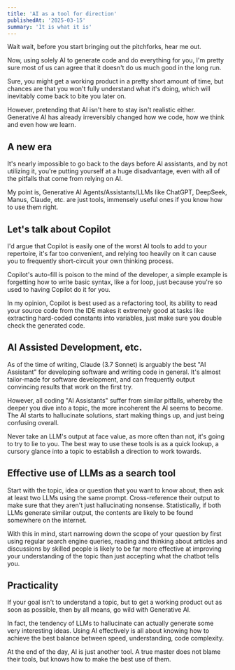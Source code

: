 ```yaml
---
title: 'AI as a tool for direction'
publishedAt: '2025-03-15'
summary: 'It is what it is'
---
```


Wait wait, before you start bringing out the pitchforks, hear me out.

Now, using solely AI to generate code and do everything for you, I'm pretty sure most of us can agree that it doesn't do us much good in the long run.

Sure, you might get a working product in a pretty short amount of time, but chances are that you won't fully understand what it's doing, which will inevitably come back to bite you later on.

However, pretending that AI isn't here to stay isn't realistic either. Generative AI has already irreversibly changed how we code, how we think and even how we learn.

## A new era

It's nearly impossible to go back to the days before AI assistants, and by not utilizing it, you're putting yourself at a huge disadvantage, even with all of the pitfalls that come from relying on AI.

My point is, Generative AI Agents/Assistants/LLMs like ChatGPT, DeepSeek, Manus, Claude, etc. are just tools, immensely useful ones if you know how to use them right.

## Let's talk about Copilot
I'd argue that Copilot is easily one of the worst AI tools to add to your repertoire, it's far too convenient, and relying too heavily on it can cause you to frequently short-circuit your own thinking process.

Copilot's auto-fill is poison to the mind of the developer, a simple example is forgetting how to write basic syntax, like a for loop, just because you're so used to having Copilot do it for you.

In my opinion, Copilot is best used as a refactoring tool, its ability to read your source code from the IDE makes it extremely good at tasks like extracting hard-coded constants into variables, just make sure you double check the generated code.

## AI Assisted Development, etc.
As of the time of writing, Claude (3.7 Sonnet) is arguably the best "AI Assistant" for developing software and writing code in general.  It's almost tailor-made for software development, and can frequently output convincing results that work on the first try.

However, all coding "AI Assistants" suffer from similar pitfalls, whereby the deeper you dive into a topic, the more incoherent the AI seems to become. The AI starts to hallucinate solutions, start making things up, and just being confusing overall.

Never take an LLM's output at face value, as more often than not, it's going to try to lie to you. The best way to use these tools is as a quick lookup, a cursory glance into a topic to establish a direction to work towards.

## Effective use of LLMs as a search tool
Start with the topic, idea or question that you want to know about, then ask at least two LLMs using the same prompt. Cross-reference their output to make sure that they aren't just hallucinating nonsense. Statistically, if both LLMs generate similar output, the contents are likely to be found somewhere on the internet.

With this in mind, start narrowing down the scope of your question by first using regular search engine queries, reading and thinking about articles and discussions by skilled people is likely to be far more effective at improving your understanding of the topic than just accepting what the chatbot tells you.

## Practicality
If your goal isn't to understand a topic, but to get a working product out as soon as possible, then by all means, go wild with Generative AI. 

In fact, the tendency of LLMs to hallucinate can actually generate some very interesting ideas.
Using AI effectively is all about knowing how to achieve the best balance between speed, understanding, code complexity.

At the end of the day, AI is just another tool. A true master does not blame their tools, but knows how to make the best use of them.